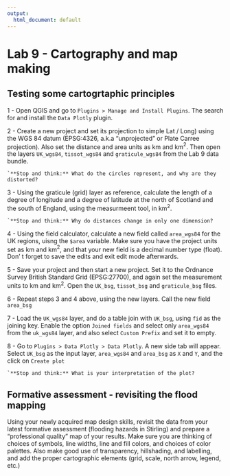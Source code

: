 ```yaml
---
output:
  html_document: default
---
```

# Lab 9 - Cartography and map making {#lab9}


## Testing some cartogrtaphic principles

1 - Open QGIS and go to `Plugins > Manage and Install Plugins`. The search for and install the `Data Plotly` plugin.

2 - Create a new project and set its projection to simple Lat / Long) using the WGS 84 datum (EPSG:4326, a.k.a "unprojected" or Plate Carree projection). Also set the distance and area units as km and km$^ 2$. Then open the layers `UK_wgs84`, `tissot_wgs84` and `graticule_wgs84` from the Lab 9 data bundle.

```block
`**Stop and think:** What do the circles represent, and why are they distorted?
``` 
3 - Using the graticule (grid) layer as reference, calculate the length of a degree of longitude and a degree of latitude at the north of Scotland and the south of England, using the measurmeent tool, in km$^2$.

```block
`**Stop and think:** Why do distances change in only one dimension?
```

4 - Using the field calculator, calculate a new field called `area_wgs84` for the UK regions, uisng the `$area` variable. Make sure you have the project units set as km and km$^2$, and that your new field is a decimal number type (float). Don' t forget to save the edits and exit edit mode afterwards.

5 - Save your project and then start a new project. Set it to the Ordnance Survey British Standard Grid (EPSG:27700), and again set the measurement units to km and km$^2$. Open the  `UK_bsg`, `tissot_bsg` and `graticule_bsg` files.

6 - Repeat steps 3 and 4 above, using the new layers. Call the new field `area_bsg`

7 - Load the `UK_wgs84` layer, and do a table join with `UK_bsg`, using `fid` as the joining key. Enable the option `Joined fields` and select only `area_wgs84` from the `uk_wgs84` layer, and also select `Custom Prefix` and set it to empty.

8 - Go to `Plugins > Data Plotly > Data Plotly`. A new side tab will appear. Select `UK_bsg` as the input layer, `area_wgs84` and `area_bsg` as `X` and `Y`, and the click on `Create plot`

```block
`**Stop and think:** What is your interpretation of the plot?
```

## Formative assessment - revisiting the flood mapping

Using your newly acquired map design skills, revisit the data from your latest formative assessment (flooding hazards in Stirling) and prepare a "professional quality" map of your results. Make sure you are thinking of choices of symbols, line widths, line and fill colors, and choices of color palettes. Also make good use of transparency, hillshading, and labelling, and add the proper cartographic elements (grid, scale, north arrow, legend, etc.)



